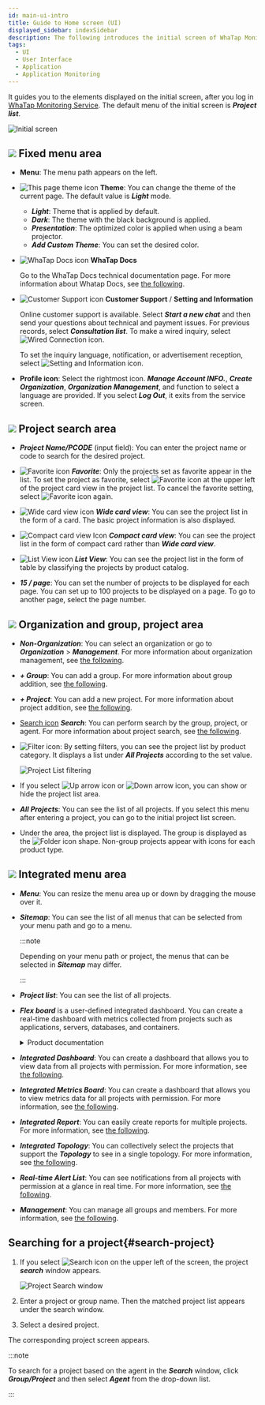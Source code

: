 ```yaml
---
id: main-ui-intro
title: Guide to Home screen (UI)
displayed_sidebar: indexSidebar
description: The following introduces the initial screen of WhaTap Monitoring.
tags:
  - UI
  - User Interface
  - Application
  - Application Monitoring
---
```


It guides you to the elements displayed on the initial screen, after you log in [WhaTap Monitoring Service](https://service.whatap.io). The default menu of the initial screen is **_Project list_**.

![Initial screen](/img/main-ui.png)

## ![](/img/number-01.png) Fixed menu area

-   **Menu**: The menu path appears on the left.

-   ![This page theme icon](/img/ico-theme.svg) **Theme**: You can change the theme of the current page. The default value is **_Light_** mode.

    -   **_Light_**: Theme that is applied by default.
    -   **_Dark_**: The theme with the black background is applied.
    -   **_Presentation_**: The optimized color is applied when using a beam projector.
    -   **_Add Custom Theme_**: You can set the desired color.

-   ![WhaTap Docs icon](/img/ic-guide.svg) **WhaTap Docs**

    Go to the WhaTap Docs technical documentation page. For more information about Whatap Docs, see [the following](welcome-to-whatapdocs).

-   ![Customer Support icon](/img/ico-help.svg) **Customer Support** / **Setting and Information**

    Online customer support is available. Select **_Start a new chat_** and then send your questions about technical and payment issues. For previous records, select **_Consultation list_**. To make a wired inquiry, select ![Wired Connection icon](/img/ico-tel.svg).

    To set the inquiry language, notification, or advertisement reception, select ![Setting and Information icon](/img/ico-setting.svg).

-   **Profile icon**: Select the rightmost icon. **_Manage Account INFO._**, **_Create Organization_**, **_Organization Management_**, and function to select a language are provided. If you select **_Log Out_**, it exits from the service screen.

## ![](/img/number-02.png) Project search area

-   **_Project Name/PCODE_** (input field): You can enter the project name or code to search for the desired project.

-   ![Favorite icon](/img/ico-favorite.svg) **_Favorite_**: Only the projects set as favorite appear in the list. To set the project as favorite, select ![Favorite icon](/img/ico-favorite.svg) at the upper left of the project card view in the project list. To cancel the favorite setting, select ![Favorite icon](/img/ico-favorite-set.svg) again.

-   ![Wide card view icon](/img/ico-extend-card-view.svg) **_Wide card view_**: You can see the project list in the form of a card. The basic project information is also displayed.

-   ![Compact card view Icon](/img/ico-reduction-view.svg) **_Compact card view_**: You can see the project list in the form of compact card rather than **_Wide card view_**.

-   ![List View icon](/img/ico-list-view.svg) **_List View_**: You can see the project list in the form of table by classifying the projects by product catalog.

-   **_15 / page_**: You can set the number of projects to be displayed for each page. You can set up to 100 projects to be displayed on a page.  To go to another page, select the page number.

## ![](/img/number-03.png) Organization and group, project area

-   **_Non-Organization_**: You can select an organization or go to **_Organization_** > **_Management_**. For more information about organization management, see [the following](project/organization).

-   **_+ Group_**: You can add a group. For more information about group addition, see [the following](project/group).

-   **_+ Project_**: You can add a new project. For more information about project addition, see [the following](project#create-project).

-   [Search icon](/img/ico-search.svg) **_Search_**: You can perform search by the group, project, or agent. For more information about project search, see [the following](#search-project).

-   ![Filter icon](/img/ico-filter.svg): By setting filters, you can see the project list by product category. It displays a list under **_All Projects_** according to the set value.

    ![Project List filtering](/img/main-project-filter.png)

-   If you select ![Up arrow icon](/img/up-arrow.svg) or ![Down arrow icon](/img/down-arrow.svg), you can show or hide the project list area.

-   **_All Projects_**: You can see the list of all projects. If you select this menu after entering a project, you can go to the initial project list screen.

-   Under the area, the project list is displayed. The group is displayed as the ![Folder icon](/img/ico-group.svg) shape. Non-group projects appear with icons for each product type.

## ![](/img/number-04.png) Integrated menu area

-   **_Menu_**: You can resize the menu area up or down by dragging the mouse over it.

-   **_Sitemap_**: You can see the list of all menus that can be selected from your menu path and go to a menu.

    :::note

    Depending on your menu path or project, the menus that can be selected in **_Sitemap_** may differ.

    :::

-   **_Project list_**: You can see the list of all projects.

-   **_Flex board_** is a user-defined integrated dashboard. You can create a real-time dashboard with metrics collected from projects such as applications, servers, databases, and containers.

    <details>
    <summary>Product documentation</summary>

    -   [Application Monitoring > Flex Board](java/flex-board)
    -   [Server Monitoring > Flex Board](server/flex-board)
    -   [Database Monitoring > Flex Board](mysql/flex-board)
    -   [Kubernetes Monitoring > Flex Board](kubernetes/flex-board)
    -   [Amazon ECS > Flex Board](amazon-ecs/flexboard)
    -   [Amazon CloudWatch > Flex Board](amazon-cloudwatch/flexboard)
    -   [Azure Monitor > Flex Board](azure/flexboard)
    -   [Naver Cloud Monitoring > Flex Board](ncloud/flexboard)
    -   [Oracle Cloud Monitor > Flex Board](oracle-cloud/flexboard)

    </details>

-   **_Integrated Dashboard_**: You can create a dashboard that allows you to view data from all projects with permission. For more information, see [the following](navigation/int-dashboard).

-   **_Integrated Metrics Board_**: You can create a dashboard that allows you to view metrics data for all projects with permission. For more information, see [the following](navigation/int-metrics-board).

-   **_Integrated Report_**: You can easily create reports for multiple projects. For more information, see [the following](report/integrated-report).

-   **_Integrated Topology_**: You can collectively select the projects that support the **_Topology_** to see in a single topology. For more information, see [the following](java/topology-type#int-topology).

-   **_Real-time Alert List_**: You can see notifications from all projects with permission at a glance in real time. For more information, see [the following](notification/rt-notification).

-   **_Management_**: You can manage all groups and members. For more information, see [the following](project/integrated-manage).

## Searching for a project{#search-project}

1.  If you select ![Search icon](/img/ico-search.svg) on the upper left of the screen, the project **_search_** window appears.

    ![Project Search window](/img/search-project.png)

2.  Enter a project or group name. Then the matched project list appears under the search window. 

3.  Select a desired project.

The corresponding project screen appears.

:::note

To search for a project based on the agent in the **_Search_** window, click **_Group/Project_** and then select **_Agent_** from the drop-down list.

:::
